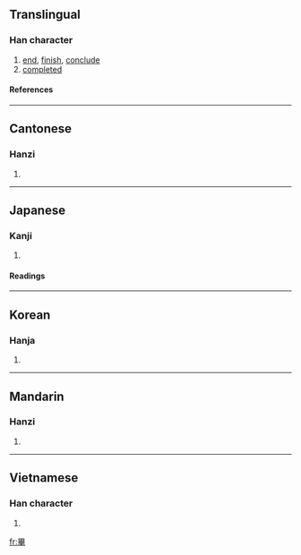 {{see|毕}}

==Translingual==
===Han character===
{{Han char|rn=102|rad=田|as=06|sn=11|four=6050<sub>7</sub>|canj=田廿十 (WTJ)}}
# [[end]], [[finish]], [[conclude]]
# [[completed]]
====References====
{{Han ref|kx=0761.210|dkj=21829|dj=1171.130|hdz=42535.090|uh=7562|ud=30050|bh=B2A6|bd=45734}}
----
==Cantonese==
===Hanzi===
{{yue-hanzi|jyut=|y=bat1}}
# {{defn|Cantonese}}
----
==Japanese==
===Kanji===
{{ja-kanji|grade=|rs=田06}}
# {{defn|Japanese}} 
====Readings====
{{ja-readings|on=[[ひつ]] (hitsu)|kun=[[あみ]] (ami), [[おわる]] (owaru), [[ことごとく]] (kotogotoku)}}
----
==Korean==
===Hanja===
{{ko-hanja|hangeul=필|eumhun=|rv=pil|mr=p'il|y=phil}}
# {{defn|Korean}}
----
==Mandarin==
===Hanzi===
{{cmn-hanzi|sim=毕|pin=[[bì]] ([[bi4]])|wg=pi<sup>4</sup>}}
# {{defn|Mandarin}}
----
==Vietnamese==
===Han character===
{{vi-hantu|đứt}}
# {{defn|Vietnamese}}

[[fr:畢]]